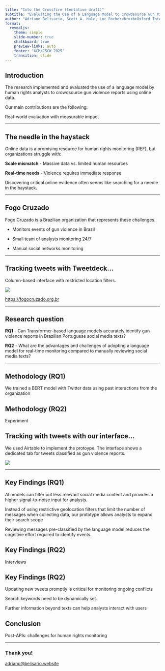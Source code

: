 ```yaml
---
title: "Into the Crossfire (tentative draft)"
subtitle: "Evaluating the Use of a Language Model to Crowdsource Gun Violence Reports"
author: "Adriano Belisario, Scott A. Hale, Luc Rocher<br><b>Oxford Internet Institute, University of Oxford</b>"
format:
  revealjs:
    theme: simple
    slide-number: true
    chalkboard: true
    preview-links: auto
    footer: "ACM/CSCW 2025"
    transition: slide
---
```


## Introduction

The research implemented and evaluated the use of a language model by human rights analysts to crowdsource gun violence reports using online data. 

Our main contributions are the following:

Real-world evaluation with measurable impact

---

## The needle in the haystack

Online data is a promising resource for human rights monitoring (REF), but organizations struggle with:

**Scale mismatch** - Massive data vs. limited human resources

**Real-time needs** - Violence requires immediate response

Discovering critical online evidence often seems like searching for a needle in the haystack.

---

## Fogo Cruzado

Fogo Cruzado is a Brazilian organization that represents these challenges.

- Monitors events of gun violence in Brazil

- Small team of analysts monitoring 24/7

- Manual social networks monitoring 

---

## Tracking tweets with Tweetdeck...

Column-based interface with restricted location filters.

![](figs/tweetdeck.jpeg)

[https://fogocruzado.org.br](https://fogocruzado.org.br)

---

## Research question

**RQ1** - Can Transformer-based language models accurately identify gun violence reports in Brazilian Portuguese social media texts?

**RQ2** - What are the advantages and challenges of adopting a language model for real-time monitoring compared to manually reviewing social media texts?

---

## Methodology (RQ1)

We trained a BERT model with Twitter data using past interactions from the organization

## Methodology (RQ2)

Experiment

## Tracking with tweets with our interface...

We used Airtable to implement the protoype. The interface shows a dedicated tab for tweets classified as gun violence reports.

![](figs/airtable.jpeg)

---

## Key Findings (RQ1)

AI models can filter out less relevant social media content and provides a higher signal-to-noise input for analysts. 

Instead of using restrictive geolocation filters that limit the number of messages when collecting data, our prototype allows analysts to expand their search scope

Reviewing messages pre-classified by the language model reduces the cognitive effort required to identify events.

## Key Findings (RQ2)

Interviews

## Key Findings (RQ2)

Updating new tweets promptly is critical for monitoring ongoing conflicts

Search keywords need to be dynamically set.

Further information beyond texts can help analysts interact with users

## Conclusion

Post-APIs: challenges for human rights monitoring

---

### Thank you!

[adriano@belisario.website](adriano@belisario.website)

